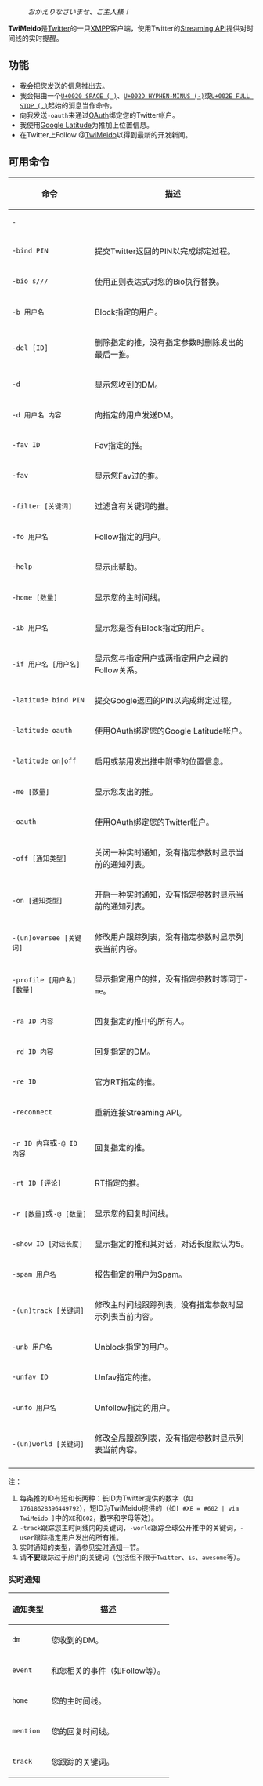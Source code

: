: ''おかえりなさいませ、ご主人様！''

'''TwiMeido'''是[https://twitter.com Twitter]的一只[http://xmpp.org XMPP]客户端，使用Twitter的[https://dev.twitter.com/pages/user_streams Streaming API]提供对时间线的实时提醒。

== 功能 ==

* 我会把您发送的信息推出去。
* 我会把由一个[http://www.unicode.org/cgi-bin/GetUnihanData.pl?codepoint=U+0020 <code>U+0020 SPACE ( )</code>]、[http://www.unicode.org/cgi-bin/GetUnihanData.pl?codepoint=U+002D <code>U+002D HYPHEN-MINUS (-)</code>]或[http://www.unicode.org/cgi-bin/GetUnihanData.pl?codepoint=U+002E <code>U+002E FULL STOP (.)</code>]起始的消息当作命令。
* 向我发送<code>-oauth</code>来通过[https://support.twitter.com/articles/76052 OAuth]绑定您的Twitter帐户。
* 我使用[https://www.google.com/latitude Google Latitude]为推加上位置信息。
* 在Twitter上Follow @[https://twitter.com/TwiMeido TwiMeido]以得到最新的开发新闻。

== 可用命令 ==

{|
! 命令 !! 描述
|-
| <code>-!!</code> || 重复执行发送的上一行（在遇到鲸鱼时较有用）。
|-
| <code>-bind PIN</code> || 提交Twitter返回的PIN以完成绑定过程。
|-
| <code>-bio s///</code> || 使用正则表达式对您的Bio执行替换。
|-
| <code>-b 用户名</code> || Block指定的用户。
|-
| <code>-del [ID]</code> || 删除指定的推，没有指定参数时删除发出的最后一推。
|-
| <code>-d</code> || 显示您收到的DM。
|-
| <code>-d 用户名 内容</code> || 向指定的用户发送DM。
|-
| <code>-fav ID</code> || Fav指定的推。
|-
| <code>-fav</code> || 显示您Fav过的推。
|-
| <code>-filter [关键词]</code> || 过滤含有关键词的推。
|-
| <code>-fo 用户名</code> || Follow指定的用户。
|-
| <code>-help</code> || 显示此帮助。
|-
| <code>-home [数量]</code> || 显示您的主时间线。
|-
| <code>-ib 用户名</code> || 显示您是否有Block指定的用户。
|-
| <code>-if 用户名 [用户名]</code> || 显示您与指定用户或两指定用户之间的Follow关系。
|-
| <code>-latitude bind PIN</code> || 提交Google返回的PIN以完成绑定过程。
|-
| <code>-latitude oauth</code> || 使用OAuth绑定您的Google Latitude帐户。
|-
| <code>-latitude on|off</code> || 启用或禁用发出推中附带的位置信息。
|-
| <code>-me [数量]</code> || 显示您发出的推。
|-
| <code>-oauth</code> || 使用OAuth绑定您的Twitter帐户。
|-
| <code>-off [通知类型]</code> || 关闭一种实时通知，没有指定参数时显示当前的通知列表。
|-
| <code>-on [通知类型]</code> || 开启一种实时通知，没有指定参数时显示当前的通知列表。
|-
| <code>-(un)oversee [关键词]</code> || 修改用户跟踪列表，没有指定参数时显示列表当前内容。
|-
| <code>-profile [用户名] [数量]</code> || 显示指定用户的推，没有指定参数时等同于<code>-me</code>。
|-
| <code>-ra ID 内容</code> || 回复指定的推中的所有人。
|-
| <code>-rd ID 内容</code> || 回复指定的DM。
|-
| <code>-re ID</code> || 官方RT指定的推。
|-
| <code>-reconnect</code> || 重新连接Streaming API。
|-
| <code>-r ID 内容</code>或<code>-@ ID 内容</code> || 回复指定的推。
|-
| <code>-rt ID [评论]</code> || RT指定的推。
|-
| <code>-r [数量]</code>或<code>-@ [数量]</code> || 显示您的回复时间线。
|-
| <code>-show ID [对话长度]</code> || 显示指定的推和其对话，对话长度默认为5。
|-
| <code>-spam 用户名</code> || 报告指定的用户为Spam。
|-
| <code>-(un)track [关键词]</code> || 修改主时间线跟踪列表，没有指定参数时显示列表当前内容。
|-
| <code>-unb 用户名</code> || Unblock指定的用户。
|-
| <code>-unfav ID</code> || Unfav指定的推。
|-
| <code>-unfo 用户名</code> || Unfollow指定的用户。
|-
| <code>-(un)world [关键词]</code> || 修改全局跟踪列表，没有指定参数时显示列表当前内容。
|-
|}

注：
# 每条推的ID有短和长两种：长ID为Twitter提供的数字（如<code>17618628396449792</code>），短ID为TwiMeido提供的（如<code>[ #XE = #602 | via TwiMeido ]</code>中的<code>XE</code>和<code>602</code>，数字和字母等效）。
# <code>-track</code>跟踪您主时间线内的关键词，<code>-world</code>跟踪全球公开推中的关键词，<code>-user</code>跟踪指定用户发出的所有推。
# 实时通知的类型，请参见[[#实时通知|实时通知]]一节。
# 请'''不要'''跟踪过于热门的关键词（包括但不限于<code>Twitter</code>、<code>is</code>、<code>awesome</code>等）。

=== 实时通知 ===

{|
! 通知类型 !! 描述
|-
| <code>dm</code> || 您收到的DM。
|-
| <code>event</code> || 和您相关的事件（如Follow等）。
|-
| <code>home</code> || 您的主时间线。
|-
| <code>mention</code> || 您的回复时间线。
|-
| <code>track</code> || 您跟踪的关键词。
|}
